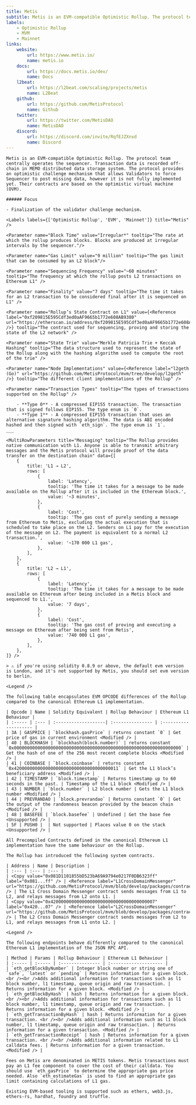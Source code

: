 ```yaml
---
title: Metis
subtitle: Metis is an EVM-compatible Optimistic Rollup. The protocol team centrally operates the sequencer. Transaction data is recorded off-chain in MEMO distributed data storage system. The protocol provides an optimistic challenge mechanism that allows Validators to force Sequencer to post missing data, however it is not fully implemented yet. Their contracts are based on the optimistic virtual machine (OVM).
labels:
    - Optimistic Rollup
    - MVM
    - Mainnet
links:
    website:
        url: https://www.metis.io/
        name: metis.io
    docs:
        url: https://docs.metis.io/dev/
        name: Docs
    l2beat:
        url: https://l2beat.com/scaling/projects/metis
        name: L2Beat
    github:
        url: https://github.com/MetisProtocol
        name: Github
    twitter:
        url: https://twitter.com/MetisDAO
        name: MetisDAO
    discord:
        url: https://discord.com/invite/RqfEJZXnxd
        name: Discord
---
```


<Section title="Overview">

    Metis is an EVM-compatible Optimistic Rollup. The protocol team centrally operates the sequencer. Transaction data is recorded off-chain in MEMO distributed data storage system. The protocol provides an optimistic challenge mechanism that allows Validators to force Sequencer to post missing data, however it is not fully implemented yet. Their contracts are based on the optimistic virtual machine (OVM).

    ###### Focus

    - Finalization of the validator challenge mechanism.

    <Labels labels={['Optimistic Rollup', 'EVM', 'Mainnet']} title="Metis" />

</Section>

<Section title="General">

    <Parameter name="Block Time" value="Irregular*" tooltip="The rate at which the rollup produces blocks. Blocks are produced at irregular intervals by the sequencer."/>

    <Parameter name="Gas Limit" value="9 million" tooltip="The gas limit that can be consumed by an L2 block"/>

    <Parameter name="Sequencing Frequency" value="~60 minutes" tooltip="The frequency at which the rollup posts L2 transactions on Ethereum L1" />

    <Parameter name="Finality" value="7 days" tooltip="The time it takes for an L2 transaction to be considered final after it is sequenced on L1" />

    <Parameter name="Rollup’s State Contract on L1" value={<Reference label="0xf209815E595Cdf3ed0aAF9665b1772e608AB9380" url="https://etherscan.io/address/0xf209815E595Cdf3ed0aAF9665b1772e608AB9380" />} tooltip="The contract used for sequencing, proving and storing the state of the L2 network" />

    <Parameter name="State Trie" value="Merkle Patricia Trie + Keccak Hashing" tooltip="The data structure used to represent the state of the Rollup along with the hashing algorithm used to compute the root of the trie" />

    <Parameter name="Node Implementations" value={<Reference label="l2geth (Go)" url="https://github.com/MetisProtocol/mvm/tree/develop/l2geth" />} tooltip="The different client implementations of the Rollup" />

    <Parameter name="Transaction Types" tooltip="The types of transactions supported on the Rollup" />

        - **Type 0** - A compressed EIP155 transaction. The transaction that is signed follows EIP155. The type enum is `0`.
        - **Type 1** - A compressed EIP155 transaction that uses an alternative signature hashing algorithm. The data is ABI encoded hashed and then signed with `eth_sign`. The type enum is `1`.
    ___

    <MultiRowParameters title="Messaging" tooltip="The Rollup provides native communication with L1. Anyone is able to transmit arbitrary messages and the Metis protocol will provide proof of the data transfer on the destination chain" data={[
        {
            title: 'L1 → L2',
            rows: [
                {
                    label: 'Latency',
                    tooltip: 'The time it takes for a message to be made available on the Rollup after it is included in the Ethereum block.',
                    value: '~3 minutes',
                },
                {
                    label: 'Cost',
                    tooltip: 'The gas cost of purely sending a message from Ethereum to Metis, excluding the actual execution that is scheduled to take place on the L2. Senders on L1 pay for the execution of the message on L2. The payment is equivalent to a normal L2 transaction.',
                    value: '~170 000 L1 gas',
                },
            ],
        },
        {
            title: 'L2 → L1',
            rows: [
                {
                    label: 'Latency',
                    tooltip: 'The time it takes for a message to be made available on Ethereum after being included in a Metis block and sequenced to L1.',
                    value: '7 days',
                },
                {
                    label: 'Cost',
                    tooltip: 'The gas cost of proving and executing a message on Ethereum after being sent from Metis',
                    value: '740 000 L1 gas',
                },
            ],
        },
    ]} />

</Section>

<Section title="OPCODEs">

    > ⚠️ if you're using solidity 0.8.9 or above, the default evm version is London, and it's not supported by Metis, you should set evm version to berlin.

    <Legend />

    The following table encapsulates EVM OPCODE differences of the Rollup compared to the canonical Ethereum L1 implementation.

    | Opcode | Name | Solidity Equivalent | Rollup Behaviour | Ethereum L1 Behaviour |
    | :----- | :--- | :-------------------| :--------------- | :-------------------- |
    | 3A | GASPRICE | `blockhash.gasPrice` | returns constant `0` | Get price of gas in current environment <Modified /> |
    | 40 | BLOCKHASH | `blockhash(block.number)` | returns constant `0x0000000000000000000000000000000000000000000000000000000000000000` | Get the hash of one of the 256 most recent complete blocks <Modified /> |
    | 41 | COINBASE | `block.coinbase` | returns constant `0x4200000000000000000000000000000000000011` | Get the L1 block’s beneficiary address <Modified /> |
    | 42 | TIMESTAMP | `block.timestamp` | Returns timestamp up to 60 seconds in the past. | Timestamp of the L1 block <Modified /> |
    | 43 | NUMBER | `block.number` | L2 block number | Gets the L1 block number <Modified /> |
    | 44 | PREVRANDAO | `block.prevrandao` | Returns constant `0` | Get the output of the randomness beacon provided by the beacon chain <Modified /> |
    | 48 | BASEFEE | `block.basefee` | Undefined | Get the base fee <Unsupported /> |
    | 5F | PUSH0 |  | Not supported | Places value 0 on the stack <Unsupported /> |
    
</Section>

<Section title="Precompiled Contracts">

    All Precompiled Contracts defined in the canonical Ethereum L1 implementation have the same behaviour on the Rollup.

</Section>

<Section title="System Contracts">

    The Rollup has introduced the following system contracts.

    | Address | Name | Description |
    | :--- | :--- | :--- |
    | <Copy value="0x081D1101855bD523bA69A9794e0217F0DB6323ff" label="0x081...ff" /> | <Reference label="L1CrossDomainMessenger" url="https://github.com/MetisProtocol/mvm/blob/develop/packages/contracts/contracts/L1/messaging/L1CrossDomainMessenger.sol" /> | The L1 Cross Domain Messenger contract sends messages from L1 to L2, and relays messages from L2 onto L1. |
    | <Copy value="0x4200000000000000000000000000000000000007" label="0x420...07" /> | <Reference label="L2CrossDomainMessenger" url="https://github.com/MetisProtocol/mvm/blob/develop/packages/contracts/contracts/L2/messaging/L2CrossDomainMessenger.sol" /> | The L2 Cross Domain Messenger contract sends messages from L2 to L1, and relays messages from L1 onto L2. |
    
</Section>

<Section title="RPC-API">

    <Legend />

    The following endpoints behave differently compared to the canonical Ethereum L1 implementation of the JSON RPC API.

    | Method | Params | Rollup Behaviour | Ethereum L1 Behaviour |
    | :----- | :----- | :--------------- | :-------------------- |
    | `eth_getBlockByNumber` | Integer block number or string one of `safe`, `latest` or `pending` | Returns information for a given block.<br /><br />Adds additional information for transactions such as l1 block number, l1 timestamp, queue origin and raw transaction. | Returns information for a given block. <Modified /> |
    | `eth_getBlockByHash` | hash | Returns information for a given block.<br /><br />Adds additional information for transactions such as l1 block number, l1 timestamp, queue origin and raw transaction. | Returns information for a given block. <Modified /> |
    | `eth_getTransactionByHash` | hash | Returns information for a given transaction. <br /><br />Adds additional information such as l1 block number, l1 timestamp, queue origin and raw transaction. | Returns information for a given transaction. <Modified /> |
    | `eth_getTransactionReceipt` | hash | Returns information for a given transaction. <br /><br />Adds additional information related to L1 calldata fees. | Returns information for a given transaction. <Modified /> |

</Section>

<Section title="Transaction Fees">

    Fees on Metis are denominated in METIS tokens. Metis transactions must pay an L1 fee component to cover the cost of their calldata. You should use `eth_gasPrice` to determine the appropriate gas price needed. Also `eth_estimateGas` is used to find an appropriate gas limit containing calculations of L1 gas.

</Section>

<Section title="Tools">

    Existing EVM-based tooling is supported such as ethers, web3.js, ethers-rs, hardhat, foundry and truffle.

</Section>
